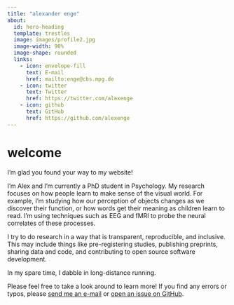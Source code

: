 ```yaml
---
title: "alexander enge"
about:
  id: hero-heading
  template: trestles
  image: images/profile2.jpg
  image-width: 90%
  image-shape: rounded
  links:
    - icon: envelope-fill
      text: E-mail
      href: mailto:enge@cbs.mpg.de
    - icon: twitter
      text: Twitter
      href: https://twitter.com/alexenge
    - icon: github
      text: GitHub
      href: https://github.com/alexenge
---
```


:::{#hero-heading}

# welcome

I'm glad you found your way to my website!

I'm Alex and I'm currently a PhD student in Psychology.
My research focuses on how people learn to make sense of the visual world.
For example, I'm studying how our perception of objects changes as we discover their function, or how words get their meaning as children learn to read.
I'm using techniques such as EEG and fMRI to probe the neural correlates of these processes.

I try to do research in a way that is transparent, reproducible, and inclusive.
This may include things like pre-registering studies, publishing preprints, sharing data and code, and contributing to open source software development.

In my spare time, I dabble in long-distance running.

Please feel free to take a look around to learn more!
If you find any errors or typos, please <a href="mailto:enge@cbs.mpg.de" target="_blank">send me an e-mail</a> or <a href="https://github.com/alexenge/alexenge.github.io/issues" target="_blank">open an issue on GitHub</a>.

:::
